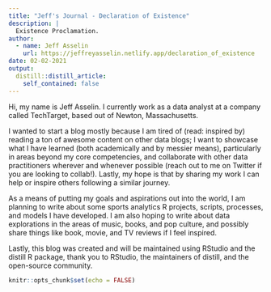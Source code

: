 ```yaml
---
title: "Jeff's Journal - Declaration of Existence"
description: |
  Existence Proclamation.
author:
  - name: Jeff Asselin
    url: https://jeffreyasselin.netlify.app/declaration_of_existence
date: 02-02-2021
output:
  distill::distill_article:
    self_contained: false
---
```


Hi, my name is Jeff Asselin. I currently work as a data analyst at a company called TechTarget, based out of Newton, Massachusetts.

I wanted to start a blog mostly because I am tired of (read: inspired by) reading a ton of awesome content on other data blogs; I want to showcase what I have learned (both academically and by messier means), particularly in areas beyond my core competencies, and collaborate with other data practitioners wherever and whenever possible (reach out to me on Twitter if you are looking to collab!). Lastly, my hope is that by sharing my work I can help or inspire others following a similar journey. 

As a means of putting my goals and aspirations out into the world, I am planning to write about some sports analytics R projects, scripts, processes, and models I have developed. I am also hoping to write about data explorations in the areas of music, books, and pop culture, and possibly share things like book, movie, and TV reviews if I feel inspired. 

Lastly, this blog was created and will be maintained using RStudio and the distill R package, thank you to RStudio, the maintainers of distill, and the open-source community. 



```r
knitr::opts_chunk$set(echo = FALSE)
```